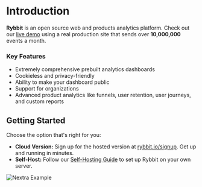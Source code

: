 
# Introduction

**Rybbit** is an open source web and products analytics platform. Check out our [live demo](https://tracking.tomato.gg) using a real production site that sends over **10,000,000** events a month.

### Key Features

- Extremely comprehensive prebuilt analytics dashboards
- Cookieless and privacy-friendly
- Ability to make your dashboard public
- Support for organizations
- Advanced product analytics like funnels, user retention, user journeys, and custom reports

## Getting Started

Choose the option that's right for you:

-   **Cloud Version:** Sign up for the hosted version at [rybbit.io/signup](https://rybbit.io/signup). Get up and running in minutes.
-   **Self-Host:** Follow our [Self-Hosting Guide](./self-hosting) to set up Rybbit on your own server.

<Bleed>![Nextra Example](/demo.png)</Bleed>